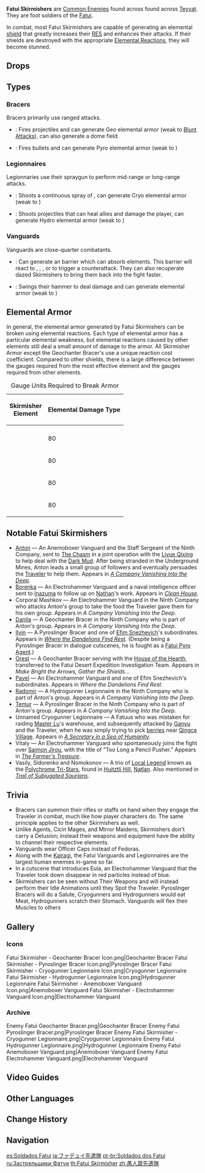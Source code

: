 {{Terminology Infobox
|image        = Fatui Skirmisher.png
|type         = Enemy Groups
|type2        = Fatui Enemies
|type3        = Fatui
}}
{{Description|A soldier encased within a Fatui war machine.<br>These skirmishers do not question if they shall live or die as they advance into nations far from home to complete reconnaissance missions and lay the groundwork for operations to come.<br>Unlike the elite [[Fatui Cicin Mages|Mages]] and [[Fatui Agents|Agents]], Fatui Skirmishers are soldiers of lesser individual might.<br>To complete their tasks and reduce losses in men and material, their tactics are thus more reliant on teamwork.|[[Adventurer Handbook]]}}

'''Fatui Skirmishers''' are [[Common Enemies]] found across found across [[Teyvat]]. They are foot soldiers of the [[Fatui]].

In combat, most Fatui Skirmishers are capable of generating an elemental [[Shield/Enemy|shield]] that greatly increases their [[RES]] and enhances their attacks. If their shields are destroyed with the appropriate [[Elemental Reaction]]s, they will become stunned.

==Drops==
{{Drops Table|type=Fatui Skirmishers}}

==Types==
===Bracers===
Bracers primarily use ranged attacks.
*{{Enemy|Fatui Skirmisher - Geochanter Bracer|text=Geochanter Bracers}}: Fires {{Geo}} projectiles and can generate Geo elemental armor (weak to [[Blunt Attack]]s), can also generate a {{Geo}} dome field.
*{{Enemy|Fatui Skirmisher - Pyroslinger Bracer|text=Pyroslinger Bracers}}: Fires {{Pyro}} bullets and can generate Pyro elemental armor (weak to {{Hydro}})

===Legionnaires===
Legionnaries use their spraygun to perform mid-range or long-range attacks.
*{{Enemy|Fatui Skirmisher - Cryogunner Legionnaire|text=Cryogunner Legionnaires}}: Shoots a continuous spray of {{Cryo}}, can generate Cryo elemental armor (weak to {{Pyro}})
*{{Enemy|Fatui Skirmisher - Hydrogunner Legionnaire|text=Hydrogunner Legionnaires}}: Shoots {{Hydro}} projectiles that can heal allies and damage the player, can generate Hydro elemental armor (weak to {{Electro}})

===Vanguards===
Vanguards are close-quarter combatants.
*{{Enemy|Fatui Skirmisher - Anemoboxer Vanguard|text=Anemoboxer Vanguards}}: Can generate an {{Color|Anemo}} barrier which can absorb elements. This barrier will react to {{Anemo}}, {{Pyro}}, {{Electro}}, {{Cryo}} or {{Hydro}} to trigger a counterattack. They can also recuperate dazed Skirmishers to bring them back into the fight faster.
*{{Enemy|Fatui Skirmisher - Electrohammer Vanguard|text=Electrohammer Vanguards}}: Swings their hammer to deal damage and can generate {{Electro}} elemental armor (weak to {{Cryo}})

==Elemental Armor==
{{See also|Elemental Gauge Theory|Shields/Enemy}}
In general, the elemental armor generated by Fatui Skirmishers can be broken using elemental reactions. Each type of elemental armor has a particular elemental weakness, but elemental reactions caused by other elements still deal a small amount of damage to the armor. All Skirmisher Armor except the Geochanter Bracer's use a unique reaction cost coefficient. Compared to other shields, there is a large difference between the gauges required from the most effective element and the gauges required from other elements.

{| class="wikitable"
|+ Gauge Units Required to Break Armor
! rowspan="2" | Skirmisher<br>Element !! colspan="7" style="text-align:center;" |Elemental Damage Type
|-
!{{Icon/Element|Anemo}}!!{{Icon/Element|Geo}}!!{{Icon/Element|Electro}}!!{{Icon/Element|Hydro}}!!{{Icon/Element|Pyro}}!!{{Icon/Element|Cryo}}!!{{Icon/Element|Dendro}}
|- align="center"
|{{Icon/Element|Electro}}||80||80||—||—||80||{{Color|Cryo|4}}||80
|- align="center"
|{{Icon/Element|Hydro}}||80||80||{{Color|Electro|5}}||—||80||80||80
|- align="center"
|{{Icon/Element|Pyro}}||80||80||80||{{Color|Hydro|4}}||—||80||—
|- align="center"
|{{Icon/Element|Cryo}}||80||80||80||—||{{Color|Pyro|4}}||—||—
|}

==Notable Fatui Skirmishers==
* [[Anton]] &mdash; An Anemoboxer Vanguard and the Staff Sergeant of the Ninth Company, sent to [[The Chasm: Underground Mines|The Chasm]] in a joint operation with the [[Liyue Qixing]] to help deal with the [[Dark Mud]]. After being stranded in the Underground Mines, Anton leads a small group of followers and eventually persuades the [[Traveler]] to help them. Appears in ''[[A Company Vanishing Into the Deep]]''.
* [[Borenka]] &mdash; An Electrohammer Vanguard and a naval intelligence officer sent to [[Inazuma]] to follow up on [[Nathan]]'s work. Appears in ''[[Clean House]]''.
* Corporal Mashkov &mdash; An Electrohammer Vanguard in the Ninth Company who attacks Anton's group to take the food the Traveler gave them for his own group. Appears in ''A Company Vanishing Into the Deep''.
* [[Danila]] &mdash; A Geochanter Bracer in the Ninth Company who is part of Anton's group. Appears in ''A Company Vanishing Into the Deep''.
* [[Ilyin]] &mdash; A Pyroslinger Bracer and one of [[Efim Snezhevich]]'s subordinates. Appears in ''[[Where the Dandelions Find Rest]]''. (Despite being a Pyroslinger Bracer in dialogue cutscenes, he is fought as a [[Fatui Pyro Agent]].)
* [[Orest]] &mdash; A Geochanter Bracer serving with the [[House of the Hearth]], transferred to the Fatui Desert Expedition Investigation Team. Appears in ''Make Bright the Arrows, Gather the Shields...''
* [[Pavel (Where the Dandelions Find Rest)|Pavel]] &mdash; An Electrohammer Vanguard and one of Efim Snezhevich's subordinates. Appears in ''Where the Dandelions Find Rest''.
* [[Radomir]] &mdash; A Hydrogunner Legionnaire in the Ninth Company who is part of Anton's group. Appears in ''A Company Vanishing Into the Deep''.
* [[Temur]] &mdash; A Pyroslinger Bracer in the Ninth Company who is part of Anton's group. Appears in ''A Company Vanishing Into the Deep''.
* Unnamed Cryogunner Legionnaire &mdash; A Fatuus who was mistaken for raiding [[Master Lu]]'s warehouse, and subsequently attacked by [[Ganyu]] and the Traveler, when he was simply trying to pick [[Berry|berries]] near [[Qingce Village]]. Appears in ''[[A Secretary in a Sea of Humanity]]''.
* Vitaly &mdash; An Electrohammer Vanguard who spontaneously joins the fight over [[Saimon Jirou]], with the title of "Too Long a Pencil Pusher." Appears in ''[[The Farmer's Treasure]]''.
* Vasily, Sidorenko and Nomokonov &mdash; A trio of [[Local Legend]] known as the [[Polychrome Tri-Stars]], found in [[Huitztli Hill]], [[Natlan]]. Also mentioned in ''[[Trail of Subjugated Saurians]]''.

==Trivia==
*Bracers can summon their rifles or staffs on hand when they engage the Traveler in combat, much like how player characters do. The same principle applies to the other Skirmishers as well.
*Unlike Agents, Cicin Mages, and Mirror Maidens, Skirmishers don't carry a Delusion; instead their weapons and equipment have the ability to channel their respective elements.
*Vanguards wear Officer Caps instead of Fedoras.
*Along with the [[Kairagi]], the Fatui Vanguards and Legionnaires are the largest human enemies in-game so far.
*In a cutscene that introduces Eula, an Electrohammer Vanguard that the Traveler took down disappear in red particles instead of blue.
*Skirmishers can be seen without Their Weapons and will instead perform their Idle Animations until they Spot the Traveler. Pyroslinger Bracers will do a Salute, Cryogunners and Hydrogunners would eat Meat, Hydrogunners scratch their Stomach. Vanguards will flex their Muscles to others

==Gallery==
===Icons===
<gallery>
Fatui Skirmisher - Geochanter Bracer Icon.png|Geochanter Bracer
Fatui Skirmisher - Pyroslinger Bracer Icon.png|Pyroslinger Bracer
Fatui Skirmisher - Cryogunner Legionnaire Icon.png|Cryogunner Legionnaire
Fatui Skirmisher - Hydrogunner Legionnaire Icon.png|Hydrogunner Legionnaire
Fatui Skirmisher - Anemoboxer Vanguard Icon.png|Anemoboxer Vanguard
Fatui Skirmisher - Electrohammer Vanguard Icon.png|Electrohammer Vanguard
</gallery>

===Archive===
<gallery>
Enemy Fatui Geochanter Bracer.png|Geochanter Bracer
Enemy Fatui Pyroslinger Bracer.png|Pyroslinger Bracer
Enemy Fatui Skirmisher - Cryogunner Legionnaire.png|Cryogunner Legionnaire
Enemy Fatui Hydrogunner Legionnaire.png|Hydrogunner Legionnaire
Enemy Fatui Anemoboxer Vanguard.png|Anemoboxer Vanguard
Enemy Fatui Electrohammer Vanguard.png|Electrohammer Vanguard
</gallery>

==Video Guides==
{{EVT
|video1   = https://youtu.be/0G4DreFWa-g
|caption1 = Farm Guide (Mondstadt, Liyue and Inazuma)
}}

==Other Languages==
{{Other Languages
|en      = Fatui Skirmisher
|zhs     = 愚人众先遣队
|zhs_rm  = Yúrénzhòng Xiānqiǎnduì
|zht     = 愚人眾先遣隊
|zht_rm  = Yúrénzhòng Xiānqiǎnduì
|zh_tl   = {{Lex|Fatui|zh}} Advance Party
|ja      = ファデュイ先遣隊
|ja_rm   = Fadyui Senkentai{{Assumed}}
|ja_tl   = Fatui Advance Party
|ko      = {{tt|우인단|愚人眾}} {{tt|선발대|先發隊}}
|ko_rm   = U'in-dan Seonbaldae
|ko_tl   = {{Lex|Fatui|ko}} Advance Party
|es      = Soldado Fatui
|es_tl   = Fatui Soldier
|fr      = Tirailleur Fatui
|fr_tl   = Fatui Skirmisher
|ru      = Застрельщик Фатуи
|ru_tl   = Fatui Skirmisher
|th      = Fatui Skirmisher
|vi      = {{tt|Đội|隊}} {{tt|tiên phong|先鋒}} Fatui
|vi_tl   = Fatui Vanguards
|de      = Fatui-Plänkler
|de_tl   = Fatui Skirmisher
|id      = Fatui Skirmisher
|pt      = Soldado dos Fatui
|pt_tl   = Soldier of the Fatui
|tr      = Fatui Avcı Eri
|tr_tl   = Fatui Skirmisher
|it      = Schermagliatore dei Fatui
|it_tl   = 
}}

==Change History==
{{Change History|1.0}}

==Navigation==
{{Enemy Navbox|type=Common}}
[[Category:Fatui Skirmishers| ]]

[[es:Soldados Fatui]]
[[ja:ファデュイ先遣隊]]
[[pt-br:Soldados dos Fatui]]
[[ru:Застрельщики Фатуи]]
[[th:Fatui Skirmisher]]
[[zh:愚人眾先遣隊]]